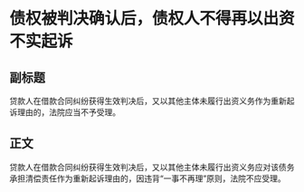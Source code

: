 # 债权被判决确认后，债权人不得再以出资不实起诉
## 副标题
贷款人在借款合同纠纷获得生效判决后，又以其他主体未履行出资义务作为重新起诉理由的，法院应当不予受理。
## 正文
贷款人在借款合同纠纷获得生效判决后，又以其他主体未履行出资义务应对该债务承担清偿责任作为重新起诉理由的，因违背“一事不再理”原则，法院不应受理。